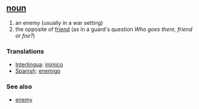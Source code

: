== [[noun]] ==
# an enemy (usually in a war setting)
# the opposite of [[friend]] (as in a guard's question ''Who goes there, friend or foe?'')

=== Translations ===
*[[Interlingua]]: [[inimico]]
*[[Spanish]]: [[enemigo]]

=== See also ===
*[[enemy]]